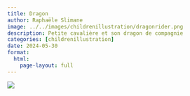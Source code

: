 ```yaml
---
title: Dragon
author: Raphaële Slimane
image: ../../images/childrenillustration/dragonrider.png
description: Petite cavalière et son dragon de compagnie
categories: [childrenillustration]
date: 2024-05-30
format:
  html:
    page-layout: full
---
```


![](../../images/childrenillustration/dragonrider.png)

